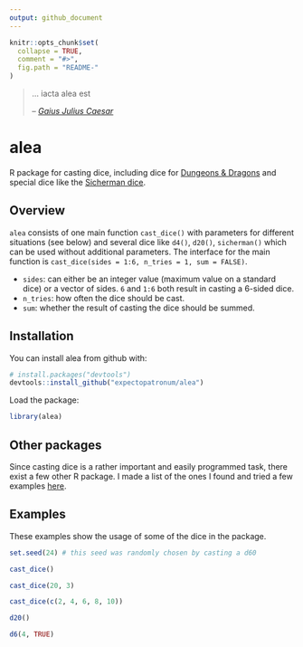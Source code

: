 ```yaml
---
output: github_document
---
```


<!-- README.md is generated from README.Rmd. Please edit that file -->

```r
knitr::opts_chunk$set(
  collapse = TRUE,
  comment = "#>",
  fig.path = "README-"
)
```

> ... iacta alea est 
> 
> -- <cite>[Gaius Julius Caesar][1]</cite>

[1]:https://en.wikipedia.org/wiki/Alea_iacta_est

# alea

R package for casting dice, including dice for [Dungeons & Dragons](http://dnd.wizards.com/) and special dice like the [Sicherman dice](https://en.wikipedia.org/wiki/Sicherman_dice).

## Overview

`alea` consists of one main function `cast_dice()` with parameters for different situations (see below) and several dice like `d4()`, `d20()`, `sicherman()` which can be used without additional parameters. The interface for the main function is `cast_dice(sides = 1:6, n_tries = 1, sum = FALSE)`.

* `sides`: can either be an integer value (maximum value on a standard dice) or a vector of sides. `6` and `1:6` both result in casting a 6-sided dice.
* `n_tries`: how often the dice should be cast.
* `sum`: whether the result of casting the dice should be summed.

## Installation

You can install alea from github with:

```r
# install.packages("devtools")
devtools::install_github("expectopatronum/alea")
```

Load the package:

```r
library(alea)
```

## Other packages

Since casting dice is a rather important and easily programmed task, there exist a few other R package. I made a list of the ones I found and tried a few examples [here](misc/package_comparison.md).

## Examples

These examples show the usage of some of the dice in the package.

```r
set.seed(24) # this seed was randomly chosen by casting a d60
```

```r
cast_dice()
```
```r
cast_dice(20, 3)
```

```r
cast_dice(c(2, 4, 6, 8, 10))
```

```r
d20()
```

```r
d6(4, TRUE)
```
